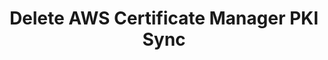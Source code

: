 ---
title: "Delete AWS Certificate Manager PKI Sync"
openapi: "DELETE /api/v1/pki/syncs/aws-certificate-manager/{pkiSyncId}"
---